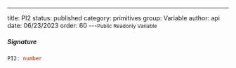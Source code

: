 ---
title: PI2
status: published
category: primitives
group: Variable
author: api
date: 06/23/2023
order: 60
---<Small>Public Readonly Variable</Small>




##### Signature


```ts
PI2: number
```

